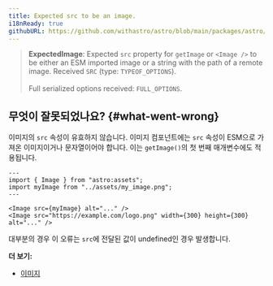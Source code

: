 ```yaml
---
title: Expected src to be an image.
i18nReady: true
githubURL: https://github.com/withastro/astro/blob/main/packages/astro/src/core/errors/errors-data.ts
---
```


> **ExpectedImage**: Expected `src` property for `getImage` or `<Image />` to be either an ESM imported image or a string with the path of a remote image. Received `SRC` (type: `TYPEOF_OPTIONS`).<br/><br/>Full serialized options received: `FULL_OPTIONS`.

## 무엇이 잘못되었나요? \{#what-went-wrong\}

이미지의 `src` 속성이 유효하지 않습니다. 이미지 컴포넌트에는 `src` 속성이 ESM으로 가져온 이미지이거나 문자열이어야 합니다. 이는 `getImage()`의 첫 번째 매개변수에도 적용됩니다.

```astro
---
import { Image } from "astro:assets";
import myImage from "../assets/my_image.png";
---

<Image src={myImage} alt="..." />
<Image src="https://example.com/logo.png" width={300} height={300} alt="..." />
```

대부분의 경우 이 오류는 `src`에 전달된 값이 undefined인 경우 발생합니다.

**더 보기:**

-  [이미지](/ko/guides/images/)

